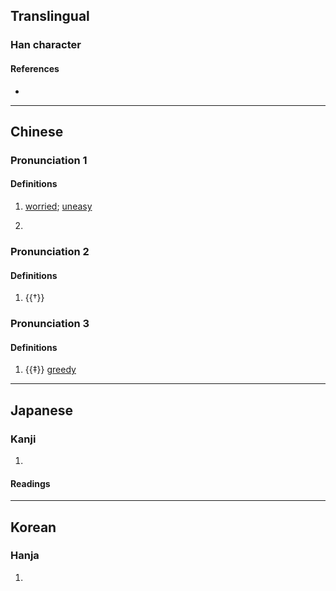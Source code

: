 {{character info}}
==Translingual==

===Han character===
{{Han char|rn=61|rad=心|as=13|sn=16|four=96094|canj=PRRD|ids=⿰忄喿}}

====References====
* {{Han ref|kx=0405.170|dkj=11325|dj=0745.270|hdz=42361.020|uh=61C6|ud=25030|bh=E97B|bd=59771}}

----

==Chinese==
{{zh-forms}}

===Pronunciation 1===
{{zh-pron
|m=cǎo
|c=cou3,cou2
|mc=y
|oc=y
|cat=a
}}

====Definitions====
{{zh-hanzi}}

# {{lb|zh|literary}} [[worried]]; [[uneasy]]
# {{lb|zh|literary}} {{zh-alt-form|躁|[[impetuous]]; [[irritable]]}}

===Pronunciation 2===
{{zh-pron
|m=sāo
|cat=a
}}

====Definitions====
{{zh-hanzi}}

# {{†}} {{zh-alt-form|慅|[[agitated]]}}

===Pronunciation 3===
{{zh-pron
|m=sào
|cat=a
}}

====Definitions====
{{zh-hanzi}}

# {{‡}} [[greedy]]

----

==Japanese==

===Kanji===
{{ja-kanji|grade=|rs=心13}}

# {{rfdef|ja|sort=心13}}

====Readings====
{{ja-readings
|goon=そう<さう
|kanon=そう<さう
|kun=[[うれえる]] (ureeru), [[むさぼる]] (musaboru)}}

----

==Korean==

===Hanja===
{{ko-hanja|hangeul=조|eumhun=|rv=jo|mr=cho|y=co}}

# {{rfdef|ko|sort=心13}}